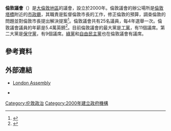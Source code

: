 {{Infobox legislature
| name              = 倫敦議會<br>London Assembly
| native_name       =
| legislature       =
| coa_pic           = London Assembly logo.svg
| coa_res           = 250px
| coa-pic           =
| coa-res           =
| house_type        = [[一院制|一院制]]
| leader1_type      = 議長
| leader1           = {{le|安德魯·包甫|Andrew Boff}}
| party1            = [[保守黨_(英國)|保守黨]]
| election1         = 2021年5月14日
| leader2_type      = 副議長
| leader2           = {{le|基思·普林斯|Keith Prince}}
| party2            = [[保守黨_(英國)|保守黨]]
| election2         = 2021年5月14日
| leader3_type      = 黨團領袖
| leader3   = {{plainlist|
*{{en-link|倫·杜瓦爾|Len Duvall}}，{{en-link|倫敦工黨|London Labour}}
*[[Susan_Hall|Susan Hall]]，{{en-link|倫敦保守黨|London Conservatives}}
*{{en-link|卡羅琳·拉塞爾|Caroline Russell}}，{{en-link|倫敦綠黨|London Green Party}}
*[[卡洛琳·皮金|卡洛琳·皮金]]，{{en-link|倫敦自由民主黨|London Liberal Democrats}}
}}
| members           = 25名議員
| structure1        = London Assembly Current Composition.svg
| structure1_res    = 250px
| political_groups1 = *{{nowrap|{{colorbox|{{Party meta/color/工黨 (英國)}}}} [[工黨_(英國)|工黨]]（11）}}
*{{nowrap|{{colorbox|{{Party meta/color/保守黨 (英國)}}}} [[保守黨_(英國)|保守黨]]（9）}}
*{{nowrap|{{colorbox|#6AB023}} [[英格兰和威尔士绿党|綠黨]]（3）}}
*{{nowrap|{{colorbox|{{Party meta/color/自由民主党 (英国)}}}} [[自由民主黨_(英國)|自由民主黨]]（2）}}
| committees1       = {{unordered list|審計|預算和執行|預算監控|聽證|經濟|教育|環境|大倫敦政府監督|健康|家居|規劃|警察和犯罪|再生|運輸}}
| house1            =
| voting_system1    = [[附帶席位制|附帶席位制]]
| voting_system2    =
| last_election1    = {{le|2021年倫敦議會選舉|2021_London_Assembly_election|2021年5月6日}}
| next_election2    =  
| session_room      = Siemens Crystal Building, London.jpg
| session_res       = 150px
| meeting_place     = {{UK}}[[大倫敦|大倫敦]][[紐漢區|紐漢區]]{{le|倫敦市政廳 (紐漢區)|City Hall, London (Newham)|市政廳}}
| website           = [https://web.archive.org/web/20130312050528/http://www.london.gov.uk/who-runs-london/assembly www.london.gov.uk]
| footnotes         =
}}

'''倫敦議會'''（{{lang-en|London Assembly}}）是[[大倫敦地區|大倫敦地區]]的議會，設立於2000年。倫敦議會的辦公場所是[[倫敦塔橋|倫敦塔橋]]附近的[[倫敦市政廳_(南華克)|市政廳]]，其職責是監督倫敦市長的工作，修正倫敦的預算，調查倫敦的問題並對倫敦市長提出解決提案<ref>{{cite web |url=http://www.legislation.gov.uk/ukpga/2011/20/section/229 |title=Localism Act 2011 |publisher=Legislation.gov.uk |date=2012-02-07 |accessdate=2015-04-03 |archive-date=2019-03-29 |archive-url=https://web.archive.org/web/20190329222545/http://www.legislation.gov.uk/ukpga/2011/20/section/229 |dead-url=no }}</ref>。倫敦議會共有25名議員，每4年選舉一次。倫敦議會議員的年薪是5.4萬英鎊<ref>{{cite web |url=http://legacy.london.gov.uk/assembly/london_assembly_members.jsp |title=London Assembly Members |work=The London Assembly |publisher=Mayor of London, the London Assembly and the Greater London Authority |accessdate=2012-04-23 |deadurl=yes |archiveurl=https://web.archive.org/web/20120515185946/http://legacy.london.gov.uk/assembly/london_assembly_members.jsp |archivedate=2012-05-15 }}</ref>。目前倫敦議會的最大黨是[[工黨_(英國)|工黨]]，有11個議席。第二大黨是[[保守黨_(英國)|保守黨]]，有9個議席。[[英格兰和威尔士绿党|綠黨]]和[[自由民主黨_(英國)|自由民主黨]]也在倫敦議會有議席。

== 參考資料 ==
{{reflist}}
== 外部連結 ==
* [http://www.london.gov.uk/assembly/ London Assembly]{{en icon}}
* {{Wayback|url=http://www.london.gov.uk/assembly/ |date=20090210045243 }} {{en icon}}

{{大倫敦行政區劃}}

[[Category:伦敦政治|Category:伦敦政治]]
[[Category:2000年建立政府機構|Category:2000年建立政府機構]]